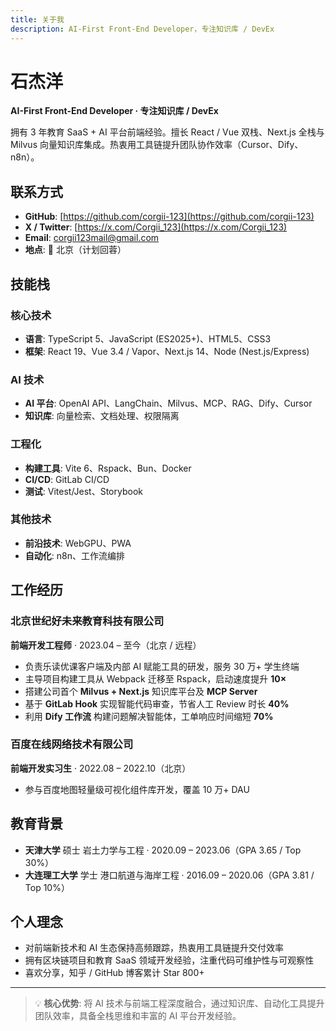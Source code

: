 ```yaml
---
title: 关于我
description: AI-First Front-End Developer，专注知识库 / DevEx
---
```


# 石杰洋

**AI-First Front-End Developer · 专注知识库 / DevEx**

拥有 3 年教育 SaaS + AI 平台前端经验。擅长 React / Vue 双栈、Next.js 全栈与 Milvus 向量知识库集成。热衷用工具链提升团队协作效率（Cursor、Dify、n8n）。

## 联系方式

- **GitHub**: [https://github.com/corgii-123](https://github.com/corgii-123)
- **X / Twitter**: [https://x.com/Corgii_123](https://x.com/Corgii_123)
- **Email**: [corgii123mail@gmail.com](mailto:corgii123mail@gmail.com)
- **地点**: 🏡 北京（计划回蓉）

## 技能栈

### 核心技术

- **语言**: TypeScript 5、JavaScript (ES2025+)、HTML5、CSS3
- **框架**: React 19、Vue 3.4 / Vapor、Next.js 14、Node (Nest.js/Express)

### AI 技术

- **AI 平台**: OpenAI API、LangChain、Milvus、MCP、RAG、Dify、Cursor
- **知识库**: 向量检索、文档处理、权限隔离

### 工程化

- **构建工具**: Vite 6、Rspack、Bun、Docker
- **CI/CD**: GitLab CI/CD
- **测试**: Vitest/Jest、Storybook

### 其他技术

- **前沿技术**: WebGPU、PWA
- **自动化**: n8n、工作流编排

## 工作经历

### 北京世纪好未来教育科技有限公司

**前端开发工程师** · 2023.04 – 至今（北京 / 远程）

- 负责乐读优课客户端及内部 AI 赋能工具的研发，服务 30 万+ 学生终端
- 主导项目构建工具从 Webpack 迁移至 Rspack，启动速度提升 **10×**
- 搭建公司首个 **Milvus + Next.js** 知识库平台及 **MCP Server**
- 基于 **GitLab Hook** 实现智能代码审查，节省人工 Review 时长 **40%**
- 利用 **Dify 工作流** 构建问题解决智能体，工单响应时间缩短 **70%**

### 百度在线网络技术有限公司

**前端开发实习生** · 2022.08 – 2022.10（北京）

- 参与百度地图轻量级可视化组件库开发，覆盖 10 万+ DAU

## 教育背景

- **天津大学** 硕士 岩土力学与工程 · 2020.09 – 2023.06（GPA 3.65 / Top 30%）
- **大连理工大学** 学士 港口航道与海岸工程 · 2016.09 – 2020.06（GPA 3.81 / Top 10%）

## 个人理念

- 对前端新技术和 AI 生态保持高频跟踪，热衷用工具链提升交付效率
- 拥有区块链项目和教育 SaaS 领域开发经验，注重代码可维护性与可观察性
- 喜欢分享，知乎 / GitHub 博客累计 Star 800+

---

> 💡 **核心优势**: 将 AI 技术与前端工程深度融合，通过知识库、自动化工具提升团队效率，具备全栈思维和丰富的 AI 平台开发经验。

